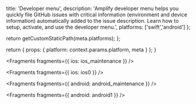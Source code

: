                   
  title: 'Developer menu',
  description: 'Amplify developer menu helps you quickly file GitHub issues with critical information (environment and device information) automatically added to the issue description. Learn how to setup, activate, and use the developer menu.',
  platforms: ['swift','android']
};

  return getCustomStaticPath(meta.platforms);
};

  return {
    props: {
      platform: context.params.platform,
      meta
    }
  };
}
          



<Fragments fragments={{ ios: ios_maintenance }} />


<Fragments fragments={{ ios: ios0 }} />


<Fragments fragments={{ android: android_maintenance }} />


<Fragments fragments={{ android: android1 }} />
